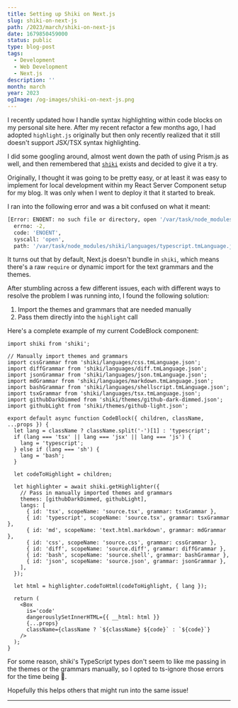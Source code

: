 ```yaml
---
title: Setting up Shiki on Next.js
slug: shiki-on-next-js
path: /2023/march/shiki-on-next-js
date: 1679850459000
status: public
type: blog-post
tags:
  - Development
  - Web Development
  - Next.js
description: ''
month: march
year: 2023
ogImage: /og-images/shiki-on-next-js.png
---
```



I recently updated how I handle syntax highlighting within code blocks on my
personal site here. After my recent refactor a few months ago, I had adopted
`highlight.js` originally but then only recently realized that it still doesn't
support JSX/TSX syntax highlighting.

I did some googling around, almost went down the path of using Prism.js as well,
and then remembered that [`shiki`](https://shiki.matsu.io/) exists and decided
to give it a try.

Originally, I thought it was going to be pretty easy, or at least it was easy to
implement for local development within my React Server Component setup for my
blog. It was only when I went to deploy it that it started to break.

I ran into the following error and was a bit confused on what it meant:

```sh
[Error: ENOENT: no such file or directory, open '/var/task/node_modules/shiki/languages/typescript.tmLanguage.json'] {
  errno: -2,
  code: 'ENOENT',
  syscall: 'open',
  path: '/var/task/node_modules/shiki/languages/typescript.tmLanguage.json'
```

It turns out that by default, Next.js doesn't bundle in `shiki`, which means
there's a raw `require` or dynamic import for the text grammars and the themes.

After stumbling across a few different issues, each with different ways to
resolve the problem I was running into, I found the following solution:

1. Import the themes and grammars that are needed manually
2. Pass them directly into the `highlight` call

Here's a complete example of my current CodeBlock component:

```tsx
import shiki from 'shiki';

// Manually import themes and grammars
import cssGrammar from 'shiki/languages/css.tmLanguage.json';
import diffGrammar from 'shiki/languages/diff.tmLanguage.json';
import jsonGrammar from 'shiki/languages/json.tmLanguage.json';
import mdGrammar from 'shiki/languages/markdown.tmLanguage.json';
import bashGrammar from 'shiki/languages/shellscript.tmLanguage.json';
import tsxGrammar from 'shiki/languages/tsx.tmLanguage.json';
import githubDarkDimmed from 'shiki/themes/github-dark-dimmed.json';
import githubLight from 'shiki/themes/github-light.json';

export default async function CodeBlock({ children, className, ...props }) {
  let lang = className ? className.split('-')[1] : 'typescript';
  if (lang === 'tsx' || lang === 'jsx' || lang === 'js') {
    lang = 'typescript';
  } else if (lang === 'sh') {
    lang = 'bash';
  }

  let codeToHighlight = children;

  let highlighter = await shiki.getHighlighter({
    // Pass in manually imported themes and grammars
    themes: [githubDarkDimmed, githubLight],
    langs: [
      { id: 'tsx', scopeName: 'source.tsx', grammar: tsxGrammar },
      { id: 'typescript', scopeName: 'source.tsx', grammar: tsxGrammar },
      { id: 'md', scopeName: 'text.html.markdown', grammar: mdGrammar },
      { id: 'css', scopeName: 'source.css', grammar: cssGrammar },
      { id: 'diff', scopeName: 'source.diff', grammar: diffGrammar },
      { id: 'bash', scopeName: 'source.shell', grammar: bashGrammar },
      { id: 'json', scopeName: 'source.json', grammar: jsonGrammar },
    ],
  });

  let html = highlighter.codeToHtml(codeToHighlight, { lang });

  return (
    <Box
      is='code'
      dangerouslySetInnerHTML={{ __html: html }}
      {...props}
      className={className ? `${className} ${code}` : `${code}`}
    />
  );
}
```

For some reason, shiki's TypeScript types don't seem to like me passing in the
themes or the grammars manually, so I opted to ts-ignore those errors for the
time being 🙂.

Hopefully this helps others that might run into the same issue!

<Spacer />

---

<Spacer />

